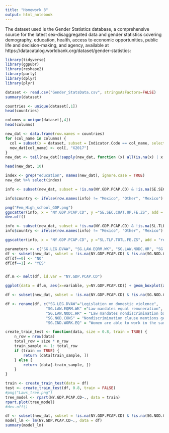 ```yaml
---
title: "Homework 3"
output: html_notebook
---
```


The dataset used is the Gender Statistics database, a comprehensive source for the latest sex-disaggregated data and gender statistics covering demography, education, health, access to economic opportunities, public life and decision-making, and agency, available at https://datacatalog.worldbank.org/dataset/gender-statistics:
```r
library(tidyverse)
library(ggpubr)
library(reshape2)
library(party)
library(dplyr)
library(plyr)
```

```r
dataset <- read.csv("Gender_StatsData.csv", stringsAsFactors=FALSE)
summary(dataset)
```

```r
countries <- unique(dataset[,1])
head(countries)
```
```r
columns = unique(dataset[,4])
head(columns)
```


```r
new_dat <- data.frame(row.names = countries)
for (col_name in columns) {
  col = subset(x = dataset, subset = Indicator.Code == col_name, select=X2017)
  new_dat[col_name] <- col[, "X2017"]
}
new_dat <- tail(new_dat[!sapply(new_dat, function (x) all(is.na(x) | x == ""))], -46)
```


```r
head(new_dat, 10)
```
```r
index <- grep("education", names(new_dat), ignore.case = TRUE)
new_dat %>% select(index)
```
```r
info <- subset(new_dat, subset = !is.na(NY.GDP.PCAP.CD) & !is.na(SE.SEC.CUAT.UP.FE.ZS))

info$country <- ifelse(row.names(info) != "Mexico", "Other", "Mexico")

png("Fem_High_school_GDP.png")
ggscatter(info, x = "NY.GDP.PCAP.CD", y ="SE.SEC.CUAT.UP.FE.ZS", add = "reg.line", conf.int = TRUE, cor.method = "pearson", cor.coef = TRUE, cor.coeff.args = list(label.y.npc="bottom", label.x.npc="center"), xlab = "GDP Per Capita", ylab = "Female population with at least high school at 25 years old", label = row.names(info), repel = TRUE, label.select = "Mexico", palette = "uchicago", color = "country")  #color="country", palette = c("red", "black"), fill = "lightgray")
dev.off()
```

```r
info <- subset(new_dat, subset = !is.na(NY.GDP.PCAP.CD) & !is.na(SL.TLF.TOTL.FE.ZS))
info$country <- ifelse(row.names(info) != "Mexico", "Other", "Mexico")

ggscatter(info, x = "NY.GDP.PCAP.CD", y ="SL.TLF.TOTL.FE.ZS", add = "reg.line", conf.int = TRUE, cor.method = "pearson", cor.coef = TRUE, cor.coeff.args = list(label.y.npc="bottom", label.x.npc="center"), xlab = "GDP Per Capita", ylab = "Percentage of female labor force", label = row.names(info), repel = TRUE, label.select = "Mexico", palette = "uchicago", color = "country")
```
```r

parameters <- c("SG.LEG.DVAW", "SG.LAW.EQRM.WK", "SG.LAW.NODC.HR", "SG.NOD.CONS", "SG.IND.WORK.EQ")
df <- subset(new_dat, subset = !is.na(NY.GDP.PCAP.CD) & !is.na(SG.NOD.CONS), select = c(parameters, "NY.GDP.PCAP.CD"))
df[df==0] <- "NO"
df[df==1] <- "YES"


df.m <- melt(df, id.var = "NY.GDP.PCAP.CD")

ggplot(data = df.m, aes(x=variable, y=NY.GDP.PCAP.CD)) + geom_boxplot(aes(fill=value)) + xlab("") + ylab("GDP Per Capita") + guides(fill=guide_legend(title="Has It")) + scale_x_discrete(labels=c("Legislation on\n domestic violence", "Law mandates\nequal\n remuneration","Law mandates\nnondiscrimination\nbased on gender","Nondiscrimination\nclause mentions\ngender in the\nconstitution", "Women are able\nto work in the\nsame industries\nas men"))

```
```r
df <- subset(new_dat, subset = !is.na(NY.GDP.PCAP.CD) & !is.na(SG.NOD.CONS), select = c(parameters, "NY.GDP.PCAP.CD"))

df <- rename(df, c("SG.LEG.DVAW"="Legislation on domestic violence",
                  "SG.LAW.EQRM.WK" ="Law mandates equal remuneration",
                  "SG.LAW.NODC.HR" = "Law mandates nondiscrimination based on gender",
                  "SG.NOD.CONS" = "Nondiscrimination clause mentions gender in the constitution",
                  "SG.IND.WORK.EQ" = "Women are able to work in the same industries as men"))

create_train_test <- function(data, size = 0.8, train = TRUE) {
    n_row = nrow(data)
    total_row = size * n_row
    train_sample <- 1: total_row
    if (train == TRUE) {
        return (data[train_sample, ])
    } else {
        return (data[-train_sample, ])
    }
}

train <- create_train_test(data = df)
test <- create_train_test(df, 0.8, train = FALSE)
#png("Laws_tree.png")
tree_model <- rpart(NY.GDP.PCAP.CD~., data = train)
rpart.plot(tree_model)
#dev.off()
```
```r
df <- subset(new_dat, subset = !is.na(NY.GDP.PCAP.CD) & !is.na(SG.NOD.CONS), select = c(parameters, "NY.GDP.PCAP.CD"))
model_lm <- lm(NY.GDP.PCAP.CD~., data = df)
summary(model_lm)
```